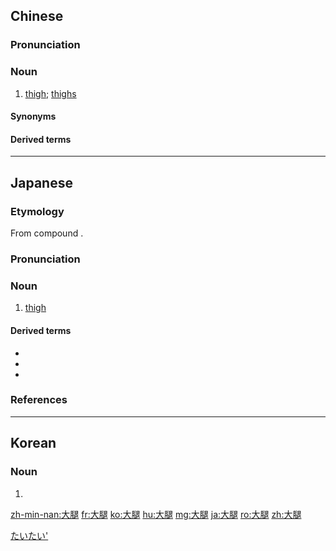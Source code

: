 ==Chinese==
{{zh-forms|lit=large leg}}
{{zh-wp|zh|yue|hak:thai-thúi}}

===Pronunciation===
{{zh-pron
|m=dàtuǐ
|c=daai6 teoi2
|h=pfs=thai-thúi
|mn=tōa-thúi
|cat=n
}}

===Noun===
{{zh-noun}}

# [[thigh]]; [[thighs]]

====Synonyms====
{{zh-dial}}

====Derived terms====
{{zh-der|大腿襪}}

{{zh-cat|Anatomy}}

----

==Japanese==
{{ja-kanjitab|だい|たい|yomi=o}}

===Etymology===
From {{etyl|ltc|ja|sort=たいたい'}} compound {{m|zh|大腿}}.

===Pronunciation===
{{ja-pron|yomi=o|だいたい|acc=0|acc_ref=DJR}}

===Noun===
{{ja-noun|だいたい}}

# [[thigh]]

====Derived terms====
* {{ja-r|大腿筋|だいたいきん}}
* {{ja-r|大腿骨|だいたいこつ|[[femur]]}}
* {{ja-r|大腿四頭筋|だいたいしとうきん}}

===References===
<references/>

[[Category:ja:Anatomy|たいたい']]

----

==Korean==
{{ko-hanjatab}}

===Noun===
{{ko-noun|hangeul=대퇴}}

# {{hanja form of|대퇴|[[thigh]]}}

[[zh-min-nan:大腿]]
[[fr:大腿]]
[[ko:大腿]]
[[hu:大腿]]
[[mg:大腿]]
[[ja:大腿]]
[[ro:大腿]]
[[zh:大腿]]